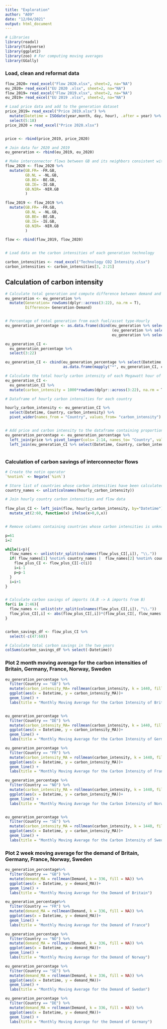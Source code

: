 ```yaml
---
title: "Exploration"
author: "A09"
date: "12/04/2021"
output: html_document
---
```


```r

# Libraries
library(readxl)
library(tidyverse)
library(ggplot2)
library(zoo) # For computing moving averages 
library(GGally)

```

### Load, clean and reformat data

```r

flow_2020= read_excel("Flow 2020.xlsx", sheet=2, na="NA")
eu_2020= read_excel("EU 2020 .xlsx", sheet=2, na="NA")
flow_2019= read_excel("Flow 2019.xlsx", sheet=2, na="NA")
eu_2019= read_excel("EU 2019 .xlsx", sheet=2, na="NA")

# Load price data and add to the generation dataset
price_2019= read_excel("Price 2019.xlsx") %>% 
  mutate(Datetime = ISOdate(year,month, day, hour), .after = year) %>% 
  select(5:18)
price_2020 = read_excel("Price 2020.xlsx")


price <- rbind(price_2019, price_2020)

# Join data for 2020 and 2019
eu_generation <- rbind(eu_2019, eu_2020)

# Make interconnector flows between GB and its neighbors consistent with the rest of the dataset
flow_2020 <- flow_2020 %>% 
  mutate(GB.FR= -FR.GB,
         GB.NL = -NL.GB,
         GB.BE= -BE.GB,
         GB.IE= -IE.GB,
         GB.NIR= -NIR.GB
         )

flow_2019 <- flow_2019 %>% 
  mutate(GB.FR= -FR.GB,
         GB.NL = -NL.GB,
         GB.BE= -BE.GB,
         GB.IE= -IE.GB,
         GB.NIR= -NIR.GB
         )

flow <- rbind(flow_2019, flow_2020)


# Load data on the carbon intensities of each generation technology

carbon_intensities <- read_excel("Technology CO2 Intensity.xlsx") 
carbon_intensities <- carbon_intensities[3, 2:21]

```

## Calculation of carbon intensity 

```r

# Calculate total generation and compute difference between demand and generation
eu_generation <- eu_generation %>% 
  mutate(Generation= rowSums(dplyr::across(3:22), na.rm = T),
         Difference= Generation-Demand) 


# Percentage of total generation from each fuel/asset type-Hourly
eu_generation_percentage <- as.data.frame(cbind(eu_generation %>% select(1:2), 
                                                (eu_generation %>% select(3:22))/rowSums((eu_generation %>% select(3:22))),
                                                eu_generation %>% select(Generation,Demand, Difference)))

eu_generation_CI <- 
  eu_generation_percentage %>% 
  select(3:22)

eu_generation_CI <- cbind(eu_generation_percentage %>% select(Datetime, Country), 
                          as.data.frame(mapply("*", eu_generation_CI, carbon_intensities)))

# Calculate the total hourly carbon intensity of each Megawatt hour of energy generated by each country (in kg/MWh or g/KWh)
eu_generation_CI <- 
  eu_generation_CI %>% 
  mutate(carbon_intensity = 1000*rowSums(dplyr::across(3:22), na.rm = T))

# Dataframe of hourly carbon intensities for each country

hourly_carbon_intensity <- eu_generation_CI %>% 
  select(Datetime, Country, carbon_intensity) %>% 
  pivot_wider(names_from = "Country", values_from= "carbon_intensity")


# Add price and carbon intensity to the dataframe containing proportions of total generation from each fuel/asset type
eu_generation_percentage <- eu_generation_percentage %>% 
  left_join(price %>% pivot_longer(cols= 2:14, names_to= "Country", values_to= "Price"), by =c("Datetime", "Country")) %>% 
  left_join(eu_generation_CI %>% select(Datetime, Country, carbon_intensity),  by =c("Datetime", "Country"))



```

### Calculation of carbon savings of interconnector flows 

```r

# Create the notin operator
`%notin%` <- Negate(`%in%`)

# Store list of countries whose carbon intensities have been calculated
country_names <- unlist(colnames(hourly_carbon_intensity))

# Join hourly country carbon intensities and flow data
  
flow_plus_CI <- left_join(flow, hourly_carbon_intensity, by="Datetime") %>% 
  mutate_at(2:60, function(x) ifelse(x>0,0,x))


# Remove columns containing countries whose carbon intensities is unknown

p=61
i=2

while(i<p){
  flow_names <- unlist(str_split(colnames(flow_plus_CI[,i]), "\\."))
  if( flow_names[1] %notin% country_names |  flow_names[2] %notin% country_names){
    flow_plus_CI <- flow_plus_CI[-c(i)]
    i=i-1
    p=p-1
  }
  i=i+1
}


# Calculate carbon savings of imports (A.B -> A imports from B)
for(i in 2:46){
  flow_names <- unlist(str_split(colnames(flow_plus_CI[,i]), "\\."))
  flow_plus_CI[,i] <- abs(flow_plus_CI[,i])*(flow_plus_CI[, flow_names[1]]- flow_plus_CI[, flow_names[2]])
}


carbon_savings_df <- flow_plus_CI %>% 
  select(-c(47:60))

# Calculate total carbon savings in the two years
colSums(carbon_savings_df %>% select(-Datetime))


```

### Plot 2 month moving average for the carbon intensities of Britain, Germany, France, Norway, Sweden

```r


eu_generation_percentage %>% 
  filter(Country == "GB") %>%
  mutate(carbon_intensity_MA= rollmean(carbon_intensity, k = 1440, fill = NA)) %>% 
  ggplot(aes(x = Datetime, y = carbon_intensity_MA))+
  geom_line() +
  labs(title = "Monthly Moving Average for the Carbon Intensity of Britain")


eu_generation_percentage %>% 
  filter(Country == "DE") %>% 
  mutate(carbon_intensity_MA= rollmean(carbon_intensity, k = 1440, fill = NA)) %>%
  ggplot(aes(x = Datetime, y = carbon_intensity_MA))+
  geom_line() +
  labs(title = "Monthly Moving Average for the Carbon Intensity of Germany")

eu_generation_percentage %>% 
  filter(Country == "FR") %>% 
  mutate(carbon_intensity_MA = rollmean(carbon_intensity, k = 1440, fill = NA)) %>%
  ggplot(aes(x = Datetime, y = carbon_intensity_MA))+
  geom_line() +
  labs(title = "Monthly Moving Average for the Carbon Intensity of France")

eu_generation_percentage %>% 
  filter(Country == "NO") %>% 
  mutate(carbon_intensity_MA = rollmean(carbon_intensity, k = 1440, fill = NA)) %>%
  ggplot(aes(x = Datetime, y = carbon_intensity_MA))+
  geom_line() +
  labs(title = "Monthly Moving Average for the Carbon Intensity of Norway")


eu_generation_percentage %>% 
  filter(Country == "SE") %>% 
  mutate(carbon_intensity_MA = rollmean(carbon_intensity, k = 1440, fill = NA)) %>%
  ggplot(aes(x = Datetime, y = carbon_intensity_MA))+
  geom_line() +
  labs(title = "Monthly Moving Average for the Carbon Intensity of Swedan")


```


### Plot 2 week moving average for the demand of Britain, Germany, France, Norway, Sweden

```r


eu_generation_percentage%>% 
  filter(Country == "GB") %>%
  mutate(demand_MA = rollmean(Demand, k = 336, fill = NA)) %>% 
  ggplot(aes(x = Datetime, y = demand_MA))+
  geom_line() +
  labs(title = "Monthly Moving Average for the Demand of Britain")

eu_generation_percentage%>% 
  filter(Country == "FR") %>%
  mutate(demand_MA = rollmean(Demand, k = 336, fill = NA)) %>% 
  ggplot(aes(x = Datetime, y = demand_MA))+
  geom_line() +
  labs(title = "Monthly Moving Average for the Demand of France")

eu_generation_percentage %>% 
  filter(Country == "NO") %>%
  mutate(demand_MA = rollmean(Demand, k = 336, fill = NA)) %>% 
  ggplot(aes(x = Datetime, y = demand_MA))+
  geom_line() +
  labs(title = "Monthly Moving Average for the Demand of Norway")

eu_generation_percentage %>% 
  filter(Country == "SE") %>%
  mutate(demand_MA = rollmean(Demand, k = 336, fill = NA)) %>% 
  ggplot(aes(x = Datetime, y = demand_MA))+
  geom_line() +
  labs(title = "Monthly Moving Average for the Demand of Swedan")

eu_generation_percentage %>% 
  filter(Country == "DE") %>%
  mutate(demand_MA = rollmean(Demand, k = 336, fill = NA)) %>% 
  ggplot(aes(x = Datetime, y = demand_MA))+
  geom_line() +
  labs(title = "Monthly Moving Average for the Demand of Germany")



```
